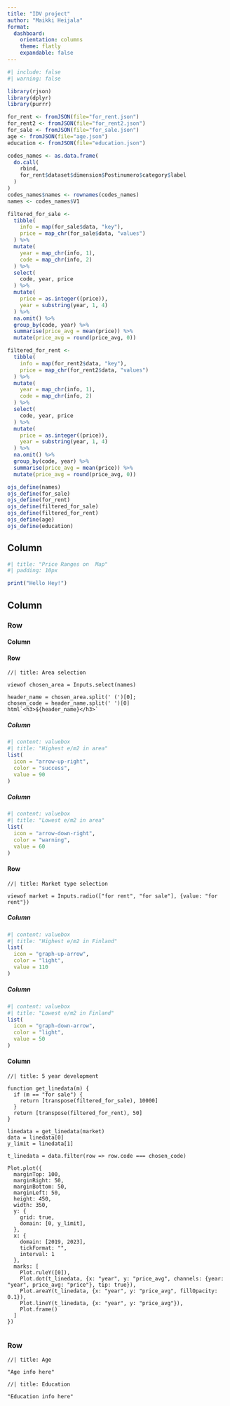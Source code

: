 ```yaml
---
title: "IDV project"
author: "Maikki Heijala"
format: 
  dashboard:
    orientation: columns
    theme: flatly
    expandable: false
---
```

```r
#| include: false
#| warning: false

library(rjson)
library(dplyr)
library(purrr)

for_rent <- fromJSON(file="for_rent.json")
for_rent2 <- fromJSON(file="for_rent2.json")
for_sale <- fromJSON(file="for_sale.json")
age <- fromJSON(file="age.json")
education <- fromJSON(file="education.json")

codes_names <- as.data.frame(
  do.call(
    rbind,
    for_rent$dataset$dimension$Postinumero$category$label
  )
)
codes_names$names <- rownames(codes_names)
names <- codes_names$V1

filtered_for_sale <- 
  tibble(
    info = map(for_sale$data, "key"),
    price = map_chr(for_sale$data, "values")
  ) %>% 
  mutate(
    year = map_chr(info, 1),
    code = map_chr(info, 2) 
  ) %>%
  select(
    code, year, price
  ) %>%
  mutate(
    price = as.integer((price)),
    year = substring(year, 1, 4)
  ) %>%
  na.omit() %>%
  group_by(code, year) %>%
  summarise(price_avg = mean(price)) %>%
  mutate(price_avg = round(price_avg, 0))

filtered_for_rent <- 
  tibble(
    info = map(for_rent2$data, "key"),
    price = map_chr(for_rent2$data, "values")
  ) %>% 
  mutate(
    year = map_chr(info, 1),
    code = map_chr(info, 2) 
  ) %>%
  select(
    code, year, price
  ) %>%
  mutate(
    price = as.integer((price)),
    year = substring(year, 1, 4)
  ) %>%
  na.omit() %>%
  group_by(code, year) %>%
  summarise(price_avg = mean(price)) %>%
  mutate(price_avg = round(price_avg, 0))

ojs_define(names)
ojs_define(for_sale)
ojs_define(for_rent)
ojs_define(filtered_for_sale)
ojs_define(filtered_for_rent)
ojs_define(age)
ojs_define(education)

```
## Column {width="30%"}

```r
#| title: "Price Ranges on  Map"
#| padding: 10px

print("Hello Hey!")

```

## Column

### Row {height=60%}

#### Column

#### Row

```ojs
//| title: Area selection

viewof chosen_area = Inputs.select(names)

header_name = chosen_area.split(' (')[0];
chosen_code = header_name.split(' ')[0]
html`<h3>${header_name}</h3>`

```

##### Column
```r
#| content: valuebox
#| title: "Highest e/m2 in area"
list(
  icon = "arrow-up-right",
  color = "success",
  value = 90
)
```

##### Column
```r
#| content: valuebox
#| title: "Lowest e/m2 in area"
list(
  icon = "arrow-down-right",
  color = "warning",
  value = 60
)
```

#### Row

```ojs
//| title: Market type selection

viewof market = Inputs.radio(["for rent", "for sale"], {value: "for rent"})

```

##### Column
```r
#| content: valuebox
#| title: "Highest e/m2 in Finland"
list(
  icon = "graph-up-arrow",
  color = "light",
  value = 110
)
```

##### Column
```r
#| content: valuebox
#| title: "Lowest e/m2 in Finland"
list(
  icon = "graph-down-arrow",
  color = "light",
  value = 50
)
```

#### Column

```ojs
//| title: 5 year development

function get_linedata(m) {
  if (m == "for sale") {
    return [transpose(filtered_for_sale), 10000]
  }
  return [transpose(filtered_for_rent), 50]
}

linedata = get_linedata(market)
data = linedata[0]
y_limit = linedata[1]

t_linedata = data.filter(row => row.code === chosen_code)

Plot.plot({
  marginTop: 100,
  marginRight: 50,
  marginBottom: 50,
  marginLeft: 50,
  height: 450,
  width: 350,
  y: {
    grid: true,
    domain: [0, y_limit],
  },
  x: {
    domain: [2019, 2023],
    tickFormat: "",
    interval: 1
  },
  marks: [
    Plot.ruleY([0]),
    Plot.dot(t_linedata, {x: "year", y: "price_avg", channels: {year: "year", price_avg: "price"}, tip: true}),
    Plot.areaY(t_linedata, {x: "year", y: "price_avg", fillOpacity: 0.1}),
    Plot.lineY(t_linedata, {x: "year", y: "price_avg"}),
    Plot.frame()
  ]
})


```

### Row {.tabset}

```ojs
//| title: Age

"Age info here"

```


```ojs
//| title: Education

"Education info here"

```
